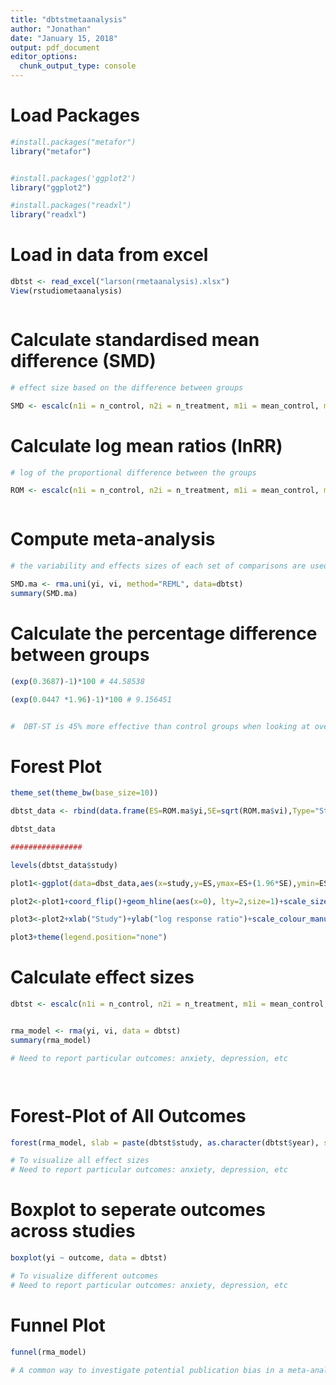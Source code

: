 ```yaml
---
title: "dbtstmetaanalysis"
author: "Jonathan"
date: "January 15, 2018"
output: pdf_document
editor_options: 
  chunk_output_type: console
---
```


# Load Packages
```r
#install.packages("metafor")
library("metafor")


#install.packages('ggplot2')
library("ggplot2")

#install.packages("readxl")
library("readxl")

```

# Load in data from excel
```r

dbtst <- read_excel("larson(rmetaanalysis).xlsx")
View(rstudiometaanalysis)



```

# Calculate standardised mean difference (SMD)
```r
# effect size based on the difference between groups

SMD <- escalc(n1i = n_control, n2i = n_treatment, m1i = mean_control, m2i = mean_treatment, sd1i = sd_control, sd2i = sd_treatment, data = dbtst, measure = "SMD", append = TRUE)

```


# Calculate log mean ratios (lnRR)
```r
# log of the proportional difference between the groups

ROM <- escalc(n1i = n_control, n2i = n_treatment, m1i = mean_control, m2i = mean_treatment, sd1i = sd_control, sd2i = sd_treatment, data = dbtst, measure = "SMD", append = TRUE)



```

# Compute meta-analysis
```r
# the variability and effects sizes of each set of comparisons are usedto calculate an overall mean effect size, with giving the most weight to the most precise studies

SMD.ma <- rma.uni(yi, vi, method="REML", data=dbtst)
summary(SMD.ma)


```



# Calculate the percentage difference between groups
```r

(exp(0.3687)-1)*100 # 44.58538

(exp(0.0447 *1.96)-1)*100 # 9.156451


#  DBT-ST is 45% more effective than control groups when looking at overall treatment outcomes, with a confidence interval of +/- 9%
```


# Forest Plot
```r

theme_set(theme_bw(base_size=10))

dbtst_data <- rbind(data.frame(ES=ROM.ma$yi,SE=sqrt(ROM.ma$vi),Type="Study",Study=dbtst$study),data.frame(ES=ROM.ma$b,SE=ROM.ma$se,Type="Summary",Study="Summary"))

dbtst_data

################

levels(dbtst_data$study)

plot1<-ggplot(data=dbst_data,aes(x=study,y=ES,ymax=ES+(1.96*SE),ymin=ES-(1.96*SE),size=factor(Type),colour=factor(Type)))+geom_pointrange()

plot2<-plot1+coord_flip()+geom_hline(aes(x=0), lty=2,size=1)+scale_size_manual(values=c(0.5,1))

plot3<-plot2+xlab("Study")+ylab("log response ratio")+scale_colour_manual(values=c("grey","black"))

plot3+theme(legend.position="none")

```


















# Calculate effect sizes 
```r

dbtst <- escalc(n1i = n_control, n2i = n_treatment, m1i = mean_control, m2i = mean_treatment, sd1i = sd_control, sd2i = sd_treatment, data = dbtst, measure = "SMD", append = TRUE)


rma_model <- rma(yi, vi, data = dbtst)
summary(rma_model)

# Need to report particular outcomes: anxiety, depression, etc




```

# Forest-Plot of All Outcomes
```r
forest(rma_model, slab = paste(dbtst$study, as.character(dbtst$year), sep = ", "))

# To visualize all effect sizes
# Need to report particular outcomes: anxiety, depression, etc


```

# Boxplot to seperate outcomes across studies 
```r
boxplot(yi ~ outcome, data = dbtst)

# To visualize different outcomes
# Need to report particular outcomes: anxiety, depression, etc
```

# Funnel Plot
```r
funnel(rma_model)

# A common way to investigate potential publication bias in a meta-analysis is the funnel plot. Asymmetrical distribution indicates potential publication bias.

```





```r


```







# 